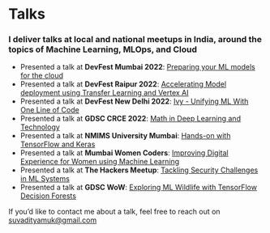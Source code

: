 # Talks

### I deliver talks at local and national meetups in India, around the topics of Machine Learning, MLOps, and Cloud


- Presented a talk at **DevFest Mumbai 2022**: [Preparing your ML models for the cloud](http://bit.ly/cloud-ml-22)
- Presented a talk at **DevFest Raipur 2022**: [Accelerating Model deployment using Transfer Learning and Vertex AI](http://bit.ly/tf-vertex-ai)
- Presented a talk at **DevFest New Delhi 2022**: [Ivy - Unifying ML With One Line of Code](http://bit.ly/ivy-gdg-devfest)
- Presented a talk at **GDSC CRCE 2022**: [Math in Deep Learning and Technology](http://bit.ly/math-day-frce)
- Presented a talk at **NMIMS University Mumbai**: [Hands-on with TensorFlow and Keras](http://bit.ly/keras-hands-on)
- Presented a talk at **Mumbai Women Coders**: [Improving Digital Experience for Women using Machine Learning](http://bit.ly/women-ml-text)
- Presented a talk at **The Hackers Meetup**: [Tackling Security Challenges in ML Systems](http://bit.ly/tackling-ml-security)
- Presented a talk at **GDSC WoW**: [Exploring ML Wildlife with TensorFlow Decision Forests](http://bit.ly/tf-decision-forests)


If you'd like to contact me about a talk, feel free to reach out on [suvadityamuk@gmail.com](mailto:suvadityamuk@gmail.com)